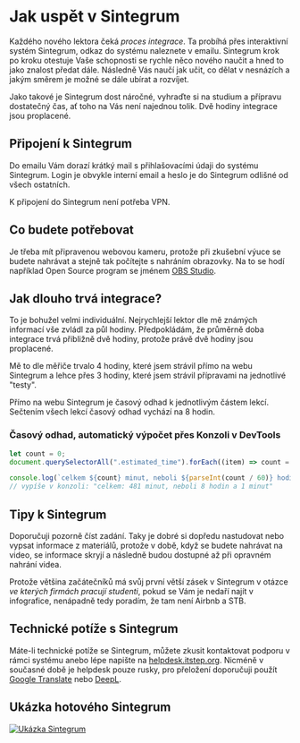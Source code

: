 
# Jak uspět v Sintegrum
Každého nového lektora čeká *proces integrace*. Ta probíhá přes interaktivní systém Sintegrum, odkaz do systému naleznete v emailu. Sintegrum krok po kroku otestuje Vaše schopnosti se rychle něco nového naučit a hned to jako znalost předat dále. Následně Vás naučí jak učit, co dělat v nesnázích a jakým směrem je možné se dále ubírat a rozvíjet.

Jako takové je Sintegrum dost náročné, vyhraďte si na studium a přípravu dostatečný čas, ať toho na Vás není najednou tolik. Dvě hodiny integrace jsou proplacené.

## Připojení k Sintegrum
Do emailu Vám dorazí krátký mail s přihlašovacími údaji do systému Sintegrum. Login je obvykle interní email a heslo je do Sintegrum odlišné od všech ostatních.

K připojení do Sintegrum není potřeba VPN.

## Co budete potřebovat
Je třeba mít připravenou webovou kameru, protože při zkušební výuce se budete nahrávat a stejně tak počítejte s nahráním obrazovky. Na to se hodí například Open Source program se jménem [OBS Studio](https://obsproject.com/cs).

## Jak dlouho trvá integrace?
To je bohužel velmi individuální. Nejrychlejší lektor dle mě známých informací vše zvládl za půl hodiny. Předpokládám, že průměrně doba integrace trvá přibližně dvě hodiny, protože právě dvě hodiny jsou proplacené.

Mě to dle měřiče trvalo 4 hodiny, které jsem strávil přímo na webu Sintegrum a lehce přes 3 hodiny, které jsem strávil přípravami na jednotlivé "testy".

Přímo na webu Sintegrum je časový odhad k jednotlivým částem lekcí. Sečtením všech lekcí časový odhad vychází na 8 hodin. 

### Časový odhad, automatický výpočet přes Konzoli v DevTools 
```jsx
let count = 0;
document.querySelectorAll(".estimated_time").forEach((item) => count = count + parseInt(item.innerHTML));

console.log(`celkem ${count} minut, neboli ${parseInt(count / 60)} hodin a ${count % 60} minut`);
// vypíše v konzoli: "celkem: 481 minut, neboli 8 hodin a 1 minut"
```

## Tipy k Sintegrum
Doporučuji pozorně číst zadání. Taky je dobré si dopředu nastudovat nebo vypsat informace z materiálů, protože v době, když se budete nahrávat na video, se informace skryjí a následně budou dostupné až při opravném nahrání videa.

Protože většina začátečníků má svůj první větší zásek v Sintegrum v otázce *ve kterých firmách pracují studenti*, pokud se Vám je nedaří najít v infografice, nenápadně tedy poradím, že tam není Airbnb a STB.

## Technické potíže s Sintegrum
Máte-li technické potíže se Sintegrum, můžete zkusit kontaktovat podporu v rámci systému anebo lépe napište na [helpdesk.itstep.org](https://helpdesk.itstep.org/). Nicméně v současné době je helpdesk pouze rusky, pro přeložení doporučuji použít [Google Translate](https://translate.google.com/) nebo [DeepL](https://www.deepl.com/translator).

## Ukázka hotového Sintegrum
<Bleed full>
<a href="/images/sintegrum-usermap.jpg" title="Ukázka Sintegrum">
  <picture>
    <source srcset="sintegrum-usermap.webp" type="image/avif">
    <source srcset="sintegrum-usermap.webp" type="image/webp">
    <img src="/images/sintegrum-usermap.jpg" alt="Ukázka Sintegrum"/>
  </picture>
</a>
  
</Bleed>
